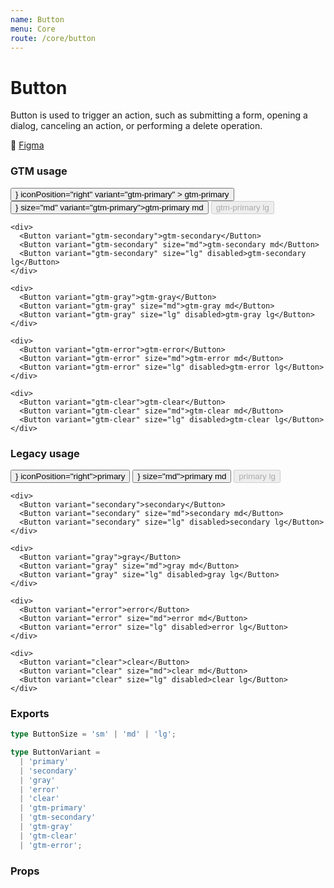 ```yaml
---
name: Button
menu: Core
route: /core/button
---
```




# Button

Button is used to trigger an action, such as submitting a form, opening a dialog, canceling an
action, or performing a delete operation.

🔗 [Figma](https://www.figma.com/file/8EbOKQuVfc61d9aft8p7cO/Halo-Design-Library?node-id=12%3A1419)

### GTM usage

<Playground>
  <div className="flex flex-row gap-5">
    <div>
      <Button
        icon={<ChevronDownIcon />}
        iconPosition="right"
        variant="gtm-primary"
      >
        gtm-primary
      </Button>
      <Button icon={<SearchIcon />} size="md" variant="gtm-primary">gtm-primary md</Button>
      <Button size="lg" variant="gtm-primary" disabled>gtm-primary lg</Button>
    </div>

    <div>
      <Button variant="gtm-secondary">gtm-secondary</Button>
      <Button variant="gtm-secondary" size="md">gtm-secondary md</Button>
      <Button variant="gtm-secondary" size="lg" disabled>gtm-secondary lg</Button>
    </div>

    <div>
      <Button variant="gtm-gray">gtm-gray</Button>
      <Button variant="gtm-gray" size="md">gtm-gray md</Button>
      <Button variant="gtm-gray" size="lg" disabled>gtm-gray lg</Button>
    </div>

    <div>
      <Button variant="gtm-error">gtm-error</Button>
      <Button variant="gtm-error" size="md">gtm-error md</Button>
      <Button variant="gtm-error" size="lg" disabled>gtm-error lg</Button>
    </div>

    <div>
      <Button variant="gtm-clear">gtm-clear</Button>
      <Button variant="gtm-clear" size="md">gtm-clear md</Button>
      <Button variant="gtm-clear" size="lg" disabled>gtm-clear lg</Button>
    </div>

  </div >
</Playground>

### Legacy usage

<Playground>
  <div className="flex flex-row gap-5">
    <div>
      <Button icon={<ChevronDownIcon />} iconPosition="right">primary</Button>
      <Button icon={<SearchIcon />} size="md">primary md</Button>
      <Button size="lg" disabled>primary lg</Button>
    </div>

    <div>
      <Button variant="secondary">secondary</Button>
      <Button variant="secondary" size="md">secondary md</Button>
      <Button variant="secondary" size="lg" disabled>secondary lg</Button>
    </div>

    <div>
      <Button variant="gray">gray</Button>
      <Button variant="gray" size="md">gray md</Button>
      <Button variant="gray" size="lg" disabled>gray lg</Button>
    </div>

    <div>
      <Button variant="error">error</Button>
      <Button variant="error" size="md">error md</Button>
      <Button variant="error" size="lg" disabled>error lg</Button>
    </div>

    <div>
      <Button variant="clear">clear</Button>
      <Button variant="clear" size="md">clear md</Button>
      <Button variant="clear" size="lg" disabled>clear lg</Button>
    </div>

  </div >
</Playground>

### Exports

```ts
type ButtonSize = 'sm' | 'md' | 'lg';
```

```ts
type ButtonVariant =
  | 'primary'
  | 'secondary'
  | 'gray'
  | 'error'
  | 'clear'
  | 'gtm-primary'
  | 'gtm-secondary'
  | 'gtm-gray'
  | 'gtm-clear'
  | 'gtm-error';
```

### Props

<Props of={Button} />
